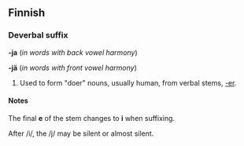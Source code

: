 ==Finnish==

===Deverbal suffix===
'''-ja''' (''in words with back vowel harmony'')

'''-jä''' (''in words with front vowel harmony'')

# Used to form "doer" nouns, usually human, from verbal stems, [[-er]].

====Notes====
The final '''e''' of the stem changes to '''i''' when suffixing. 

After /i/, the /j/ may be silent or almost silent.